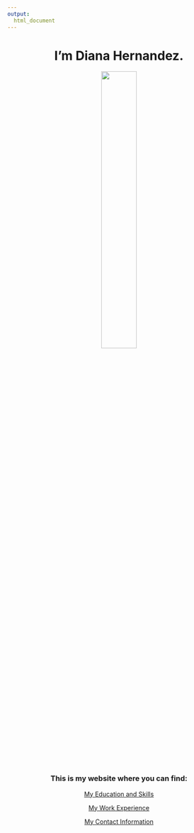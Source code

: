 ```yaml
---
output: 
  html_document
---
```

<center>

# **I'm Diana Hernandez.**
<img src="images/diana_hernandez.jpg" style="width:40%">

### This is my website where you can find:

[My Education and Skills](about.html)

[My Work Experience](work.html)

[My Contact Information](contact.html)

<center>